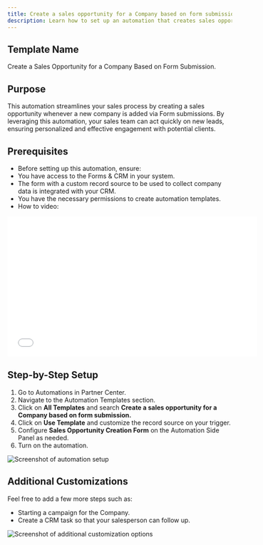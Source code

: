 ```yaml
---
title: Create a sales opportunity for a Company based on form submission
description: Learn how to set up an automation that creates sales opportunities from form submissions
---
```


## Template Name

Create a Sales Opportunity for a Company Based on Form Submission.

## Purpose

This automation streamlines your sales process by creating a sales opportunity whenever a new company is added via Form submissions. By leveraging this automation, your sales team can act quickly on new leads, ensuring personalized and effective engagement with potential clients.

## Prerequisites

- Before setting up this automation, ensure:
- You have access to the Forms & CRM in your system.
- The form with a custom record source to be used to collect company data is integrated with your CRM.
- You have the necessary permissions to create automation templates.
- How to video:

<iframe src="//www.loom.com/embed/412d950b220745719009a560af0fa1ab" width="560" height="315" frameborder="0" allowfullscreen></iframe>

## Step-by-Step Setup

1. Go to Automations in Partner Center.
2. Navigate to the Automation Templates section.
3. Click on **All Templates** and search **Create a sales opportunity for a Company based on form submission.**
4. Click on **Use Template** and customize the record source on your trigger.
5. Configure **Sales Opportunity Creation Form** on the Automation Side Panel as needed.
6. Turn on the automation. 

![Screenshot of automation setup](/img/automations/sales-opportunity-form-1.jpg)

## Additional Customizations

Feel free to add a few more steps such as:

- Starting a campaign for the Company.
- Create a CRM task so that your salesperson can follow up.

![Screenshot of additional customization options](/img/automations/sales-opportunity-form-2.jpg)